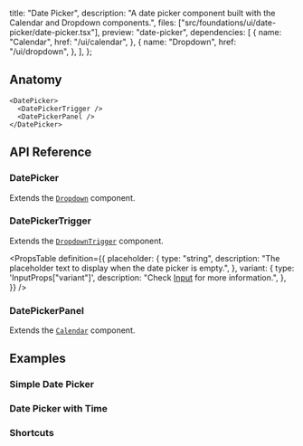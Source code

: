   title: "Date Picker",
  description:
    "A date picker component built with the Calendar and Dropdown components.",
  files: ["src/foundations/ui/date-picker/date-picker.tsx"],
  preview: "date-picker",
  dependencies: [
    {
      name: "Calendar",
      href: "/ui/calendar",
    },
    {
      name: "Dropdown",
      href: "/ui/dropdown",
    },
  ],
};

## Anatomy

```tsx
<DatePicker>
  <DatePickerTrigger />
  <DatePickerPanel />
</DatePicker>
```

## API Reference

### DatePicker

Extends the [`Dropdown`](/ui/dropdown) component.

### DatePickerTrigger

Extends the [`DropdownTrigger`](/ui/dropdown) component.

<PropsTable
  definition={{
    placeholder: {
      type: "string",
      description:
        "The placeholder text to display when the date picker is empty.",
    },
    variant: {
      type: 'InputProps["variant"]',
      description: "Check [Input](/ui/input) for more information.",
    },
  }}
/>

### DatePickerPanel

Extends the [`Calendar`](/ui/calendar) component.

## Examples

### Simple Date Picker

<Preview slug="date-picker" />

### Date Picker with Time

<Preview slug="date-picker-date-time" />

### Shortcuts

<Preview slug="date-picker-shortcuts" />
